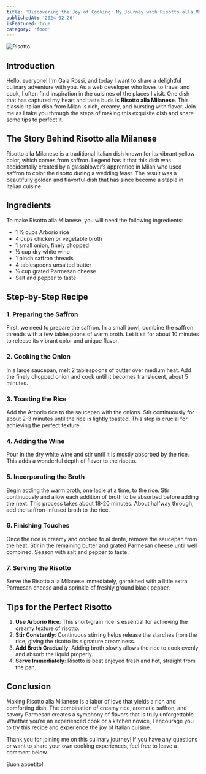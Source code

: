 ```yaml
---
title: 'Discovering the Joy of Cooking: My Journey with Risotto alla Milanese'
publishedAt: '2024-02-26'
isFeatured: true
category: 'food'
---
```


![Risotto](/images/risotto/1.jpg "Risotto")

## Introduction

Hello, everyone! I'm Gaia Rossi, and today I want to share a delightful culinary adventure with you. As a web developer who loves to travel and cook, I often find inspiration in the cuisines of the places I visit. One dish that has captured my heart and taste buds is **Risotto alla Milanese**. This classic Italian dish from Milan is rich, creamy, and bursting with flavor. Join me as I take you through the steps of making this exquisite dish and share some tips to perfect it.

## The Story Behind Risotto alla Milanese

Risotto alla Milanese is a traditional Italian dish known for its vibrant yellow color, which comes from saffron. Legend has it that this dish was accidentally created by a glassblower’s apprentice in Milan who used saffron to color the risotto during a wedding feast. The result was a beautifully golden and flavorful dish that has since become a staple in Italian cuisine.

## Ingredients

To make Risotto alla Milanese, you will need the following ingredients:

- 1 ½ cups Arborio rice
- 4 cups chicken or vegetable broth
- 1 small onion, finely chopped
- ½ cup dry white wine
- 1 pinch saffron threads
- 4 tablespoons unsalted butter
- ½ cup grated Parmesan cheese
- Salt and pepper to taste

## Step-by-Step Recipe

### 1. Preparing the Saffron

First, we need to prepare the saffron. In a small bowl, combine the saffron threads with a few tablespoons of warm broth. Let it sit for about 10 minutes to release its vibrant color and unique flavor.

### 2. Cooking the Onion

In a large saucepan, melt 2 tablespoons of butter over medium heat. Add the finely chopped onion and cook until it becomes translucent, about 5 minutes.

### 3. Toasting the Rice

Add the Arborio rice to the saucepan with the onions. Stir continuously for about 2-3 minutes until the rice is lightly toasted. This step is crucial for achieving the perfect texture.

### 4. Adding the Wine

Pour in the dry white wine and stir until it is mostly absorbed by the rice. This adds a wonderful depth of flavor to the risotto.

### 5. Incorporating the Broth

Begin adding the warm broth, one ladle at a time, to the rice. Stir continuously and allow each addition of broth to be absorbed before adding the next. This process takes about 18-20 minutes. About halfway through, add the saffron-infused broth to the rice.

### 6. Finishing Touches

Once the rice is creamy and cooked to al dente, remove the saucepan from the heat. Stir in the remaining butter and grated Parmesan cheese until well combined. Season with salt and pepper to taste.

### 7. Serving the Risotto

Serve the Risotto alla Milanese immediately, garnished with a little extra Parmesan cheese and a sprinkle of freshly ground black pepper.

## Tips for the Perfect Risotto

1. **Use Arborio Rice**: This short-grain rice is essential for achieving the creamy texture of risotto.
2. **Stir Constantly**: Continuous stirring helps release the starches from the rice, giving the risotto its signature creaminess.
3. **Add Broth Gradually**: Adding broth slowly allows the rice to cook evenly and absorb the liquid properly.
4. **Serve Immediately**: Risotto is best enjoyed fresh and hot, straight from the pan.

## Conclusion

Making Risotto alla Milanese is a labor of love that yields a rich and comforting dish. The combination of creamy rice, aromatic saffron, and savory Parmesan creates a symphony of flavors that is truly unforgettable. Whether you’re an experienced cook or a kitchen novice, I encourage you to try this recipe and experience the joy of Italian cuisine.

Thank you for joining me on this culinary journey! If you have any questions or want to share your own cooking experiences, feel free to leave a comment below.

Buon appetito!
